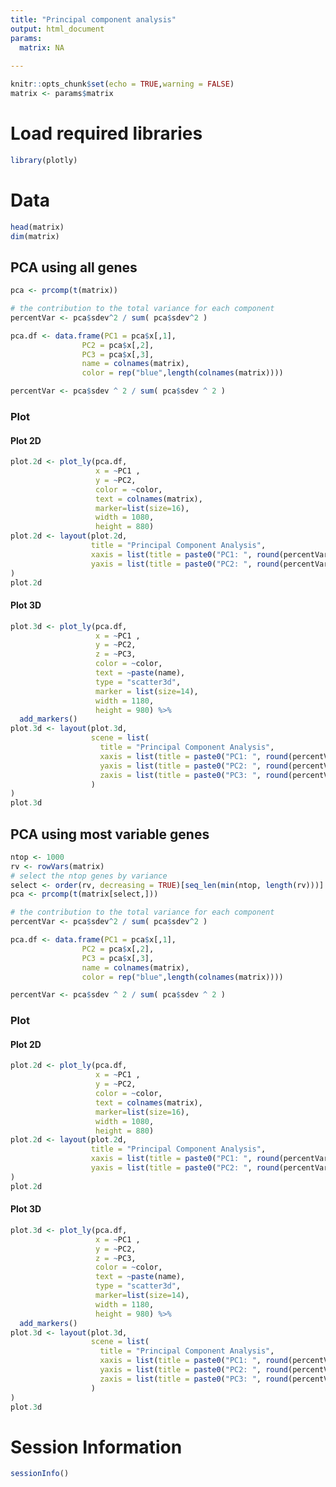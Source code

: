 ```yaml
---
title: "Principal component analysis"
output: html_document
params:
  matrix: NA
  
---
```


```r
knitr::opts_chunk$set(echo = TRUE,warning = FALSE)
matrix <- params$matrix
```


# Load required libraries
```r
library(plotly)
```

# Data
```r
head(matrix)
dim(matrix)
```

## PCA using all genes
```R
pca <- prcomp(t(matrix))

# the contribution to the total variance for each component
percentVar <- pca$sdev^2 / sum( pca$sdev^2 )

pca.df <- data.frame(PC1 = pca$x[,1], 
                PC2 = pca$x[,2], 
                PC3 = pca$x[,3], 
                name = colnames(matrix),
                color = rep("blue",length(colnames(matrix))))

percentVar <- pca$sdev ^ 2 / sum( pca$sdev ^ 2 )
```    

### Plot 

#### Plot 2D
```R
plot.2d <- plot_ly(pca.df, 
                   x = ~PC1 , 
                   y = ~PC2, 
                   color = ~color, 
                   text = colnames(matrix), 
                   marker=list(size=16), 
                   width = 1080, 
                   height = 880)
plot.2d <- layout(plot.2d, 
                  title = "Principal Component Analysis", 
                  xaxis = list(title = paste0("PC1: ", round(percentVar[1] * 100, digits = 2),"% variance")), 
                  yaxis = list(title = paste0("PC2: ", round(percentVar[2] * 100, digits = 2),"% variance")) 
)
plot.2d
```

#### Plot 3D

```R
plot.3d <- plot_ly(pca.df,
                   x = ~PC1 , 
                   y = ~PC2, 
                   z = ~PC3, 
                   color = ~color, 
                   text = ~paste(name), 
                   type = "scatter3d", 
                   marker = list(size=14), 
                   width = 1180, 
                   height = 980) %>%
  add_markers()
plot.3d <- layout(plot.3d, 
                  scene = list(
                    title = "Principal Component Analysis", 
                    xaxis = list(title = paste0("PC1: ", round(percentVar[1] * 100, digits = 2),"% variance")), 
                    yaxis = list(title = paste0("PC2: ", round(percentVar[2] * 100, digits = 2),"% variance")),
                    zaxis = list(title = paste0("PC3: ", round(percentVar[3] * 100, digits = 2),"% variance")) 
                  )
)
plot.3d
```


## PCA using most variable genes
```R
ntop <- 1000
rv <- rowVars(matrix)
# select the ntop genes by variance
select <- order(rv, decreasing = TRUE)[seq_len(min(ntop, length(rv)))]
pca <- prcomp(t(matrix[select,]))

# the contribution to the total variance for each component
percentVar <- pca$sdev^2 / sum( pca$sdev^2 )

pca.df <- data.frame(PC1 = pca$x[,1], 
                PC2 = pca$x[,2], 
                PC3 = pca$x[,3], 
                name = colnames(matrix),
                color = rep("blue",length(colnames(matrix))))

percentVar <- pca$sdev ^ 2 / sum( pca$sdev ^ 2 )
```    

### Plot 

#### Plot 2D
```R
plot.2d <- plot_ly(pca.df, 
                   x = ~PC1 , 
                   y = ~PC2, 
                   color = ~color, 
                   text = colnames(matrix), 
                   marker=list(size=16), 
                   width = 1080, 
                   height = 880)
plot.2d <- layout(plot.2d, 
                  title = "Principal Component Analysis", 
                  xaxis = list(title = paste0("PC1: ", round(percentVar[1] * 100, digits = 2),"% variance")), 
                  yaxis = list(title = paste0("PC2: ", round(percentVar[2] * 100, digits = 2),"% variance")) 
)
plot.2d
```

#### Plot 3D

```R
plot.3d <- plot_ly(pca.df,
                   x = ~PC1 , 
                   y = ~PC2, 
                   z = ~PC3, 
                   color = ~color, 
                   text = ~paste(name), 
                   type = "scatter3d", 
                   marker=list(size=14), 
                   width = 1180, 
                   height = 980) %>%
  add_markers()
plot.3d <- layout(plot.3d, 
                  scene = list(
                    title = "Principal Component Analysis", 
                    xaxis = list(title = paste0("PC1: ", round(percentVar[1] * 100, digits = 2),"% variance")), 
                    yaxis = list(title = paste0("PC2: ", round(percentVar[2] * 100, digits = 2),"% variance")),
                    zaxis = list(title = paste0("PC3: ", round(percentVar[3] * 100, digits = 2),"% variance")) 
                  )
)
plot.3d
```



# Session Information
```r
sessionInfo()
```
